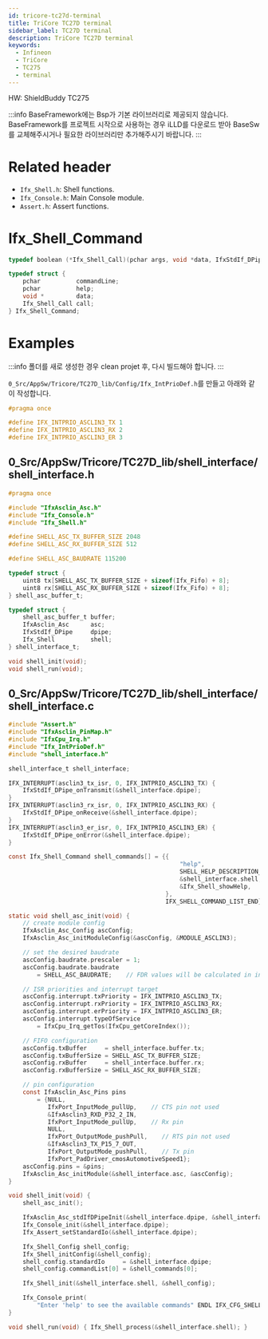 ```yaml
---
id: tricore-tc27d-terminal
title: TriCore TC27D terminal
sidebar_label: TC27D terminal
description: TriCore TC27D terminal
keywords:
  - Infineon
  - TriCore
  - TC275
  - terminal
---
```


HW: ShieldBuddy TC275

:::info
BaseFramework에는 Bsp가 기본 라이브러리로 제공되지 않습니다. BaseFramework를 프로젝트 시작으로 사용하는 경우 iLLD를 다운로드 받아 BaseSw를 교체해주시거나 필요한 라이브러리만 추가해주시기 바랍니다.
:::

# Related header

- `Ifx_Shell.h`: Shell functions.
- `Ifx_Console.h`: Main Console module.
- `Assert.h`: Assert functions.

# Ifx_Shell_Command

```c
typedef boolean (*Ifx_Shell_Call)(pchar args, void *data, IfxStdIf_DPipe *io);
```

```c
typedef struct {
    pchar          commandLine;
    pchar          help;
    void *         data;
    Ifx_Shell_Call call;
} Ifx_Shell_Command;
```

# Examples

:::info
폴더를 새로 생성한 경우 clean projet 후, 다시 빌드해야 합니다.
:::

`0_Src/AppSw/Tricore/TC27D_lib/Config/Ifx_IntPrioDef.h`를 만들고 아래와 같이 작성합니다.

```c
#pragma once

#define IFX_INTPRIO_ASCLIN3_TX 1
#define IFX_INTPRIO_ASCLIN3_RX 2
#define IFX_INTPRIO_ASCLIN3_ER 3
```

## 0_Src/AppSw/Tricore/TC27D_lib/shell_interface/shell_interface.h

```c
#pragma once

#include "IfxAsclin_Asc.h"
#include "Ifx_Console.h"
#include "Ifx_Shell.h"

#define SHELL_ASC_TX_BUFFER_SIZE 2048
#define SHELL_ASC_RX_BUFFER_SIZE 512

#define SHELL_ASC_BAUDRATE 115200

typedef struct {
    uint8 tx[SHELL_ASC_TX_BUFFER_SIZE + sizeof(Ifx_Fifo) + 8];
    uint8 rx[SHELL_ASC_RX_BUFFER_SIZE + sizeof(Ifx_Fifo) + 8];
} shell_asc_buffer_t;

typedef struct {
    shell_asc_buffer_t buffer;
    IfxAsclin_Asc      asc;
    IfxStdIf_DPipe     dpipe;
    Ifx_Shell          shell;
} shell_interface_t;

void shell_init(void);
void shell_run(void);
```

## 0_Src/AppSw/Tricore/TC27D_lib/shell_interface/shell_interface.c

```c
#include "Assert.h"
#include "IfxAsclin_PinMap.h"
#include "IfxCpu_Irq.h"
#include "Ifx_IntPrioDef.h"
#include "shell_interface.h"

shell_interface_t shell_interface;

IFX_INTERRUPT(asclin3_tx_isr, 0, IFX_INTPRIO_ASCLIN3_TX) {
    IfxStdIf_DPipe_onTransmit(&shell_interface.dpipe);
}
IFX_INTERRUPT(asclin3_rx_isr, 0, IFX_INTPRIO_ASCLIN3_RX) {
    IfxStdIf_DPipe_onReceive(&shell_interface.dpipe);
}
IFX_INTERRUPT(asclin3_er_isr, 0, IFX_INTPRIO_ASCLIN3_ER) {
    IfxStdIf_DPipe_onError(&shell_interface.dpipe);
}

const Ifx_Shell_Command shell_commands[] = {{
                                                "help",
                                                SHELL_HELP_DESCRIPTION_TEXT,
                                                &shell_interface.shell,
                                                &Ifx_Shell_showHelp,
                                            },
                                            IFX_SHELL_COMMAND_LIST_END};

static void shell_asc_init(void) {
    // create module config
    IfxAsclin_Asc_Config ascConfig;
    IfxAsclin_Asc_initModuleConfig(&ascConfig, &MODULE_ASCLIN3);

    // set the desired baudrate
    ascConfig.baudrate.prescaler = 1;
    ascConfig.baudrate.baudrate
        = SHELL_ASC_BAUDRATE;    // FDR values will be calculated in initModule

    // ISR priorities and interrupt target
    ascConfig.interrupt.txPriority = IFX_INTPRIO_ASCLIN3_TX;
    ascConfig.interrupt.rxPriority = IFX_INTPRIO_ASCLIN3_RX;
    ascConfig.interrupt.erPriority = IFX_INTPRIO_ASCLIN3_ER;
    ascConfig.interrupt.typeOfService
        = IfxCpu_Irq_getTos(IfxCpu_getCoreIndex());

    // FIFO configuration
    ascConfig.txBuffer     = shell_interface.buffer.tx;
    ascConfig.txBufferSize = SHELL_ASC_TX_BUFFER_SIZE;
    ascConfig.rxBuffer     = shell_interface.buffer.rx;
    ascConfig.rxBufferSize = SHELL_ASC_RX_BUFFER_SIZE;

    // pin configuration
    const IfxAsclin_Asc_Pins pins
        = {NULL,
           IfxPort_InputMode_pullUp,    // CTS pin not used
           &IfxAsclin3_RXD_P32_2_IN,
           IfxPort_InputMode_pullUp,    // Rx pin
           NULL,
           IfxPort_OutputMode_pushPull,    // RTS pin not used
           &IfxAsclin3_TX_P15_7_OUT,
           IfxPort_OutputMode_pushPull,    // Tx pin
           IfxPort_PadDriver_cmosAutomotiveSpeed1};
    ascConfig.pins = &pins;
    IfxAsclin_Asc_initModule(&shell_interface.asc, &ascConfig);
}

void shell_init(void) {
    shell_asc_init();

    IfxAsclin_Asc_stdIfDPipeInit(&shell_interface.dpipe, &shell_interface.asc);
    Ifx_Console_init(&shell_interface.dpipe);
    Ifx_Assert_setStandardIo(&shell_interface.dpipe);

    Ifx_Shell_Config shell_config;
    Ifx_Shell_initConfig(&shell_config);
    shell_config.standardIo     = &shell_interface.dpipe;
    shell_config.commandList[0] = &shell_commands[0];

    Ifx_Shell_init(&shell_interface.shell, &shell_config);

    Ifx_Console_print(
        "Enter 'help' to see the available commands" ENDL IFX_CFG_SHELL_PROMPT);
}

void shell_run(void) { Ifx_Shell_process(&shell_interface.shell); }
```
